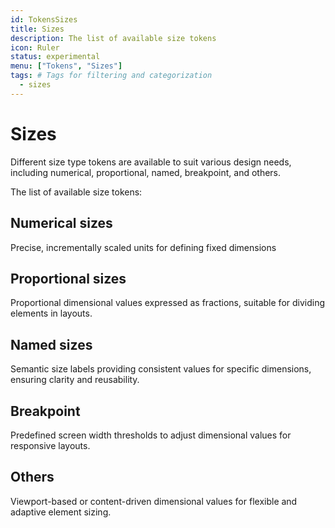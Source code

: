 ```yaml
---
id: TokensSizes
title: Sizes
description: The list of available size tokens
icon: Ruler
status: experimental
menu: ["Tokens", "Sizes"]
tags: # Tags for filtering and categorization
  - sizes
---
```


# Sizes

Different size type tokens are available to suit various design needs, including numerical, proportional, named, breakpoint, and others.

The list of available size tokens:

## Numerical sizes

Precise, incrementally scaled units for defining fixed dimensions

<SizesTokenDemo group="regular" />

## Proportional sizes

Proportional dimensional values expressed as fractions, suitable for dividing elements in layouts.

<SizesTokenDemo group="fraction" />

## Named sizes

Semantic size labels providing consistent values for specific dimensions, ensuring clarity and reusability.

<SizesTokenDemo group="large" />

## Breakpoint

Predefined screen width thresholds to adjust dimensional values for responsive layouts.

<SizesTokenDemo group="breakpoint" />

## Others

Viewport-based or content-driven dimensional values for flexible and adaptive element sizing.

<SizesTokenDemo group="other" />
